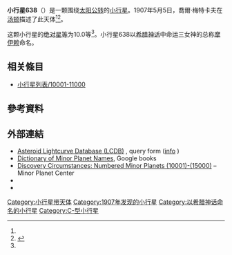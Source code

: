 {{Infobox planet
 | minorplanet     = yes
 | name            = 638 Moira
 | background      = #D6D6D6
 | image = 
 | image_size      = 
 | caption         =
 | discovery_ref   =  <ref name="MPC-object" />
 | discoverer      = [[喬爾·梅特卡夫|喬爾·梅特卡夫]]
 | discovery_site  = [[汤顿|汤顿]]
 | discovered      = 1907年5月5日
 | mpc_name        = 638 Moira
 | alt_names       = 638 Moira
 | pronounced      = 
 | named_after     = <ref name="MPC-object" />
 | mp_category     = [[主帶小行星|主帶小行星]] <ref name="MPC-object" /><ref name="jpldata" />
 | orbit_ref       = <ref name="a">[http://ssd.jpl.nasa.gov/sbdb.cgi?sstr=638 638] {{Wayback|url=http://ssd.jpl.nasa.gov/sbdb.cgi?sstr=638 |date=20140924193542 }}，小行星數據庫瀏覽器（JPL Small-Body Database Browser）－[[美国国家航空航天局|美国国家航空航天局]]喷气推进实验室</ref>
 | epoch           = 2018-03-23.0（[[儒略日|JD]] 2458200.5）
 | uncertainty     = 0
 | observation_arc = 
 | aphelion = {{convert|3.171|AU|km|3|abbr=on|lk=out}}
 | perihelion      = {{convert|2.3008391|AU|km|3|abbr=on}}
 | semimajor       = 2.7359917
 | eccentricity    = 0.1590475
 | period          = 4.53[[儒略年|yr]]
 | mean_anomaly    = 185.32244[[度|°]]
 | mean_motion     = {{Deg2DMS|0.21778690|sup=ms}} / day
 | inclination     = 7.71213
 | asc_node        = 103.19171°
 | arg_peri        = 128.73529
 | mean_diameter   = 
 | rotation        = 
 | albedo          =
 | spectral_type   =
 | abs_magnitude   = 10.0<ref name="jpldata" />
}}
'''小行星638'''（{{lang-en|638 Moira}}）是一颗围绕[[太阳|太阳]][[公转|公转]]的[[小行星|小行星]]。1907年5月5日，喬爾·梅特卡夫在[[汤顿|汤顿]]描述了此天体<ref name="a" /><ref>{{cite news|title=小行星列表|url=http://cfa-www.harvard.edu/iau/lists/NumberedMPs.txt|accessdate=2018-10-19|newspaper=哈佛大学|archive-date=2008-05-17|archive-url=https://web.archive.org/web/20080517010638/http://cfa-www.harvard.edu/iau/lists/NumberedMPs.txt|dead-url=no}}</ref>。

这颗小行星的[[绝对星等|绝对星等]]为10.0等<ref name="a" />。小行星638以[[希腊神话|希腊神话]]中命运三女神的总称[[摩伊赖|摩伊赖]]命名。

== 相关條目 ==
*[[小行星列表/10001-11000|小行星列表/10001-11000]]

== 參考資料 ==
{{reflist|refs=

<ref name="jpldata">{{cite web
 |type         = 2018-01-26 last obs.
 |title        = JPL Small-Body Database Browser:638 Moira-638 Moira
 |url          = https://ssd.jpl.nasa.gov/sbdb.cgi?sstr=638
 |publisher    = [[Jet_Propulsion_Laboratory|Jet Propulsion Laboratory]]
 |accessdate   = 28 March 2018
 |archive-date = 2020-11-30
 |archive-url  = https://web.archive.org/web/20201130182320/https://ssd.jpl.nasa.gov/sbdb.cgi?sstr=638
 |dead-url     = no
}}</ref>

<ref name="MPC-object">{{cite web
  |title      = 638 Moira
  |work      = Minor Planet Center
  |url      = https://www.minorplanetcenter.net/db_search/show_object?object_id=638
  |accessdate      = 28 March 2018
  |archive-date      = 2016-03-04
  |archive-url      = https://web.archive.org/web/20160304130014/http://minorplanetcenter.net/db_search/show_object?object_id=638
  |dead-url      = no
  }}</ref>

}}

==  外部連結 ==
* [http://www.minorplanet.info/PHP/lcdbsummaryquery.php Asteroid Lightcurve Database (LCDB)] {{Wayback|url=http://www.minorplanet.info/PHP/lcdbsummaryquery.php |date=20171210173955 }}, query form ([http://www.minorplanet.info/lightcurvedatabase.html info] {{Wayback|url=http://www.minorplanet.info/lightcurvedatabase.html |date=20171216050541 }})
* [https://books.google.com/books?id=aeAg1X7afOoC&pg Dictionary of Minor Planet Names], Google books
* [http://www.minorplanetcenter.net/iau/lists/NumberedMPs010001.html Discovery Circumstances: Numbered Minor Planets (10001)-(15000)] {{Wayback|url=http://www.minorplanetcenter.net/iau/lists/NumberedMPs010001.html |date=20180612162317 }} – Minor Planet Center
* {{AstDys|638}}
* {{JPL small body}}

{{Minor Planet Number|[[小行星637|小行星637]]|[[小行星639|小行星639]]}}
{{小天体}}

[[Category:小行星带天体|Category:小行星带天体]]
[[Category:1907年发现的小行星|Category:1907年发现的小行星]]
[[Category:以希腊神话命名的小行星|Category:以希腊神话命名的小行星]]
[[Category:C-型小行星|Category:C-型小行星]]